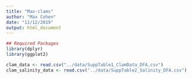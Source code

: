 ```yaml
---
title: "Max-clams"
author: "Max Cohen"
date: "11/12/2019"
output: html_document
---
```

```r
## Required Packages 
library(dplyr) 
library(ggplot2)
```
```r
clam_data <- read.csv("../data/SuppTable1_ClamData_DFA.csv") 
clam_salinity_data <- read.csv("../data/SuppTable2_Salinity_DFA.csv")
```

